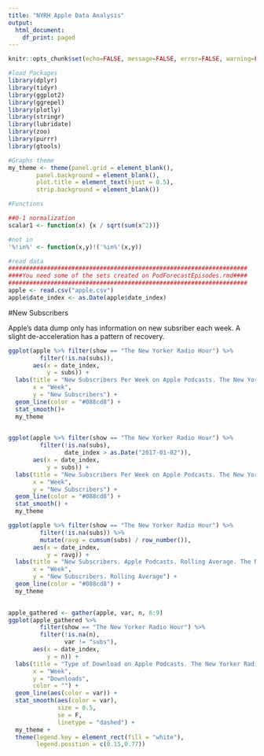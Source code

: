 ```yaml
---
title: "NYRH Apple Data Analysis"
output:
  html_document:
    df_print: paged
---
```

```r
knitr::opts_chunk$set(echo=FALSE, message=FALSE, error=FALSE, warning=FALSE)
```

```r
#load Packages
library(dplyr)
library(tidyr)
library(ggplot2)
library(ggrepel)
library(plotly)
library(stringr)
library(lubridate)
library(zoo)
library(purrr)
library(gtools)
```

```r
#Graphs theme
my_theme <- theme(panel.grid = element_blank(),
        panel.background = element_blank(),
        plot.title = element_text(hjust = 0.5),
        strip.background = element_blank())

```


```r
#Functions

##0-1 normalization 
scalar1 <- function(x) {x / sqrt(sum(x^2))}

#not in
'%!in%' <- function(x,y)!('%in%'(x,y))

```


```r
#read data
####################################################################
####You need some of the sets created on PodForecastEpisodes.rmd####
####################################################################
apple <- read.csv("apple.csv")
apple$date_index <- as.Date(apple$date_index)
```

#New Subscribers

Apple's data dump only has information on new subsriber each week. A slight de-acceleration has a pattern of recovery.


```r
ggplot(apple %>% filter(show == "The New Yorker Radio Hour") %>% 
         filter(!is.na(subs)),
       aes(x = date_index,
           y = subs)) +
  labs(title = "New Subscribers Per Week on Apple Podcasts. The New Yorker Radio Hour.",
       x = "Week",
       y = "New Subscribers") +
  geom_line(color = "#088cd8") +
  stat_smooth()+
  my_theme
  
```

```r
ggplot(apple %>% filter(show == "The New Yorker Radio Hour") %>% 
         filter(!is.na(subs),
                date_index > as.Date("2017-01-02")),
       aes(x = date_index,
           y = subs)) +
  labs(title = "New Subscribers Per Week on Apple Podcasts. The New Yorker Radio Hour. 2017.",
       x = "Week",
       y = "New Subscribers") +
  geom_line(color = "#088cd8") +
  stat_smooth() +
  my_theme
```

```r
ggplot(apple %>% filter(show == "The New Yorker Radio Hour") %>% 
         filter(!is.na(subs)) %>% 
         mutate(ravg = cumsum(subs) / row_number()),
       aes(x = date_index,
           y = ravg)) +
  labs(title = "New Subscribers. Apple Podcasts. Rolling Average. The New Yorker Radio Hour.",
       x = "Week",
       y = "New Subscribers. Rolling Average") +
  geom_line(color = "#088cd8") +
  my_theme
  
```

```r
apple_gathered <- gather(apple, var, n, 6:9)
ggplot(apple_gathered %>%
         filter(show == "The New Yorker Radio Hour") %>% 
         filter(!is.na(n),
                var != "subs"),
       aes(x = date_index, 
           y = n)) +
  labs(title = "Type of Download on Apple Podcasts. The New Yorker Radio Hour.",
       x = "Week",
       y = "Downloads",
       color = "") +
  geom_line(aes(color = var)) + 
  stat_smooth(aes(color = var),
              size = 0.5,
              se = F,
              linetype = "dashed") +
  my_theme +
  theme(legend.key = element_rect(fill = "white"),
        legend.position = c(0.15,0.77))

```

